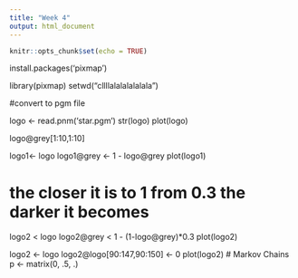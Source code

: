```yaml
---
title: "Week 4"
output: html_document
---
```

```r
knitr::opts_chunk$set(echo = TRUE)
```


install.packages('pixmap')

library(pixmap)
setwd("cllllalalalalalala")

#convert to pgm file 

logo <- read.pnm('star.pgm')
str(logo)
plot(logo)

logo@grey[1:10,1:10]

logo1<- logo
logo1@grey <- 1 - logo@grey
plot(logo1)

# the closer it is to 1 from 0.3 the darker it becomes 
logo2 < logo
logo2@grey < 1 - (1-logo@grey)*0.3
plot(logo2)

logo2 <- logo
logo2@logo[90:147,90:150] <- 0
plot(logo2)
# Markov Chains
 p <- matrix(0, .5, .)
